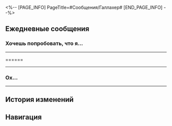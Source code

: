 <%-- [PAGE_INFO]
PageTitle=#Сообщения/Галлахер#
[END_PAGE_INFO] --%>
{{Сообщение Инфобокс
|id          = 1301
|Изображение = Персонаж Галлахер Иконка.png
|Тип         = Персонаж
|Отправитель = Галлахер
|ПодписьСоо  = Пёс Пенаконии
|Фракция     = Пенакония
}}

==Ежедневные сообщения==
===Хочешь попробовать, что я...===
{{Сообщения
|условие_получения = 
|текст=
:'''Галлахер:''' Хочешь попробовать, что я намешал? Я назвал новый напиток «Испарение на месте».
:{Выбор} Он меня на месте испарит?
::'''(Первопроходец):''' Он меня на месте испарит, когда попробую?
::'''Галлахер:''' Эх, как бы мне хотелось, чтобы люди испарялись, лишь отхлебнув моего коктейля.
::'''Галлахер:''' Но уверен, что ни вкус, ни текстура тебя не разочаруют.
:{Выбор} Не похоже на название коктейля.
::'''(Первопроходец):''' «Испарение на месте»... Не похоже на название существующего коктейля.
::'''Галлахер:''' Ну вообще твоё описание очень подходит этому напитку.
::'''(Первопроходец):''' [[Файл:Стикер ГПП 07 Пом-Пом 08.png|80px]]
::'''(Первопроходец):''' Так ты правда предлагаешь воздух пить???
::'''Галлахер:''' Ну нет, своих гостей я не обманываю.
:'''Галлахер:''' На Пенаконии каких только сочетаний в напитках не найдёшь... И иногда получившийся вкус невероятно сложно описать.
:'''Галлахер:''' Я столько всего «особого» перепробовал перед тем как создать «Испарение на месте».
:{Выбор} Расскажи про это «особое».
:'''(Первопроходец):''' Расскажи мне про это «особое».
:'''Галлахер:''' Да много всего есть.
:'''Галлахер:''' Например, из недавнего, «Побег и пир» и «Скрытый талант» меня очень впечатлили, хоть они и считаются классическими коктейлями.
:{Выбор} Расскажи о коктейле «Побег и пир».
::'''(Первопроходец):''' Расскажи о коктейле «Побег и пир».
::'''Галлахер:''' Я хотел, чтобы вышло нечто роскошное, но не ожидал, что промышленный сироп будет настолько сладким и перекроет другие вкусы.
::'''Галлахер:''' Затем я попытался всё исправить, поэтому добавил горчинки.
::'''Галлахер:''' Но дополнительные ингредиенты оказались настолько горькими, что я чуть сам кони не двинул, когда сделал глоток...
:{Выбор} Расскажи о коктейле «Скрытый талант».
::'''(Первопроходец):''' Расскажи о коктейле «Скрытый талант».
::'''Галлахер:''' Изначальная задумка была в том, чтобы гости смогли ощутить кисло-сладкие ноты в ледяной стружке.
::'''(Первопроходец):''' Типа найденной в осколках стекла конфетке?
::'''Галлахер:''' Что-то вроде того. Но только вот никакого кислого вкуса там не оказалось, почти то же самое, что и просто скучный стакан холодной воды выпить.
:'''Галлахер:''' На контрасте с этим «Испарение на месте» заметно выделяется.
:'''Галлахер:''' Я добавил в «Усладу» «воздушную сладость» и «воспоминания».
:'''Галлахер:''' И теперь во вкусе переплетается горечь и благодать, словно ты пьёшь обычную жизнь.
:'''Галлахер:''' Каждый раз, когда хочется ухватиться за какие-то воспоминания, ты в итоге всё равно остаёшься ни с чем.
:{Выбор} Ладно, сейчас приду!
::'''(Первопроходец):''' Ладно, иду пробовать жизнь!
:{Выбор} Я ведь так и живу!
::'''(Первопроходец):''' Я ведь так и живу! Для такого ещё куда-то идти специально надо?
::'''Галлахер:''' Доверься мне, ты не пожалеешь, обещаю.
:'''Галлахер:''' Тогда увидимся в баре.
}}
----

======
{{Сообщения
|условие_получения = 
|текст=
:'''Галлахер:''' [[Файл:Стикер ГПП 07 Пом-Пом 07.png|80px]]
:{Выбор} [[Файл:Стикер ГПП 07 Пом-Пом 07.png|80px]]
:'''(Первопроходец):''' [[Файл:Стикер ГПП 07 Пом-Пом 07.png|80px]]
:'''Галлахер:''' Что ойой
:{Выбор} Ойой?
:'''(Первопроходец):''' Что за «ойой»?
:'''Галлахер:''' Прости, понажимал у меня тут бетонец
:'''Галлахер:''' питонец
:'''Галлахер:''' мец
:{Выбор} Ох... Всё нормально со смартфоном?
:'''(Первопроходец):''' Ох... Всё нормально со смартфоном?
:'''Галлахер:''' Подожди мишутку
:{{Диалог|Предупреждение}} Ваш друг Галлахер не в сети
:{{Диалог|Предупреждение}} Ваш друг Галлахер в сети
:'''Галлахер:''' Вот, теперь должно быть нормально. С моим новым питомцем не соскочишь
:'''Галлахер:''' скучишься
:'''Галлахер:''' соскочешься
:'''Галлахер:''' Похоже, ещё не нормально.
:{Выбор} Действительно не соскочишь.
:'''(Первопроходец):''' Действительно не соскочишь.
:'''Галлахер:''' А, ладно.
:'''Галлахер:''' Смартфон можно и почешить, а вот о спасённом с улицы питомце стоит заботиться несмотря ни на что.
:{Выбор} Хочу взглянуть на твоего питомца.
::'''(Первопроходец):''' Хотелось бы мне взглянуть на питомца, который смог такое сотворить со смартфоном.
::'''Галлахер:''' Ага, подожди утку
::'''Галлахер:''' Аааааа камера туже сломалась. А питомец... Ну он большой, просто душный. Что-то вроде обычного робопса.
:{Выбор} Наверное, он умный.
::'''(Первопроходец):''' Наверное, он умный, раз может так сломать смартфон.
::'''Галлахер:''' Грызёт бемель, роняет напитки, стоит только их смешать, зубы о мои галстуки точит... За столько дней я уже как-то попривык.
::'''Галлахер:''' Он большой, просто душный. Что-то вроде обычного робопса.
:'''Галлахер:''' Как-то я патрулировал улицы - не помню, когда именно - и увидел, ккк он берётся с другими собаками.
:'''Галлахер:''' Вообще мне обычно неохота в такое вмешиваться, подобные делёжки территории слишком часто происходят.
:'''Галлахер:''' Но потом я увидел, что он продолжает бросаться в драку, несколько раз чуть не умер, но в итоге победил, хоть и был сильно изранен. И тогда я забрал его себе.
:{Выбор} Похоже на сценарий фильма.
:'''(Первопроходец):''' Прямо как кино с робопсом в главной роли.
:'''Галлахер:''' Если студия заинтересуется, то пёс, которого я обобрал, может стать большой киноездой.
:'''Галлахер:''' Он хоть и наводит шороху, но соображает хорошо - быстро учится командам.
:'''Галлахер:''' Сктати, я всё никак не могу придумать ему кличку, поэтому до сих пор называю «эй ты», а он иногда меня демонстративно игнорирует.
:{Выбор} Назови его «Бинго».
::'''(Первопроходец):''' Назови его «Бинго»! Потому что он может научиться чему угодно! И неважно, стоит ли ему такому учиться или нет.
::'''Галлахер:''' И правда. Это имя хорошо ему доходит, так и назову.
:{Выбор} Назови его «Щекотик».
::'''(Первопроходец):''' Назови его «Щекотик»! С отсылкой на щекочущую виноградную содовую. Всем сразу понятно будет, что это твой пёс.
::'''Галлахер:''' Как оригинально! Мне нравится, так и назову.
:{Выбор} Назови его «Эй ты».
::'''(Первопроходец):''' Назови его «Эй ты».
::'''Галлахер:''' ...
::'''Галлахер:''' Похоже, больше ничего не подходит... Пока так и буду его называть.
:'''Галлахер:''' Спасибо за помощь с выбором клички. Как почешу смартфон, сфоткаю его для тебя.
}}
----

===Ох...===
{{Сообщения
|условие_получения = 
|текст=
:'''Галлахер:''' Ох...
:{Выбор} Не вздыхай, старичком станешь.
::'''(Первопроходец):''' Не вздыхай, старичком станешь.
::'''Галлахер:''' Это вряд ли, я уже превратился в старого пса.
::{Выбор} Ох...
::'''(Первопроходец):''' Ох...
:{Выбор} Ох...
::'''(Первопроходец):''' Ох...
::'''Галлахер:''' ...
::'''Галлахер:''' Что такое? Грустишь?
::{Выбор} Я за тебя переживаю.
::'''(Первопроходец):''' Мне показалось, что это ты грустишь.
:'''Галлахер:''' Если честно, то я опять встретил гостя, из-за которого немного расчувствовался.
:'''Галлахер:''' Этот человек всё время думает о реальности, но решил до последнего оставаться в Мире грёз.
:'''Галлахер:''' На Пенаконии много таких.
:{Выбор} Наверное, реальность слишком сурова.
::'''(Первопроходец):''' Наверное, реальность настолько сурова, что он выбирает оставаться в грёзах.
::'''Галлахер:''' Да. У него какая-то непонятная неизлечимая болезнь. Он потеряет контроль над своим телом, начнёт коченеть и будет испытывать постоянную боль, и так пока не сможет пошевелить и пальцем.
::'''Галлахер:''' И это до тех пор, пока его мозг не умрёт, а то...
::'''(Первопроходец):''' Во сне эти страдания исчезают?
::'''Галлахер:''' Да, и более того, во сне он может заработать себе на лечение и продление жизни.
:{Выбор} Такую жизнь он выбрал сам.
::'''(Первопроходец):''' Такую жизнь он выбрал сам, и так тоже можно.
::'''Галлахер:''' Да. Для человека с непонятной неизлечимой болезнью такая жизнь - тоже жизнь.
::'''Галлахер:''' Только вот пусть Мир грёз и блокирует физические ощущения из реальности, но душевно он очень страдает без своих близких и переживает, что умрёт в одиночестве.
:'''Галлахер:''' Если обвинить во всём болезнь, то тогда грёзы выглядят как прекрасное лекарство.
:'''Галлахер:''' Но все грёзы когда-то рассыпаются. И что таким людям тогда делать? Ведь они бегут от тягот реальности.
:{Выбор} Слишком сложно.
::'''(Первопроходец):''' Очень сложная тема... У меня аж мозги закипели.
::'''Галлахер:''' Ха-ха, вот оно - очарование ночной таверны.
::'''Галлахер:''' Когда найдёшь местечко и сядешь послушать, о чём шепчутся окружающие, то услышишь лишь размышления о горечи разлук и радости встреч.
:{Выбор} Выход всегда найдётся.
::'''(Первопроходец):''' Все действия ведут к одному результату, и выход всегда найдётся.
::'''Галлахер:''' Ха-ха, всё так. В жизни столько возможностей! Пусть тревожатся те, кого что-то тревожит.
:{Выбор} А ты разговорчив сегодня.
:'''(Первопроходец):''' А ты разговорчив сегодня.
:'''(Первопроходец):''' Интересно вот... Ты «Услады» перепил, что ли?
:'''Галлахер:''' Да нет.
:'''Галлахер:''' «Услада» уже давно мне не подходит...
}}
----

==История изменений==
{{История изменений|3.5}}

==Навигация==
{{Сообщения Навбокс}}